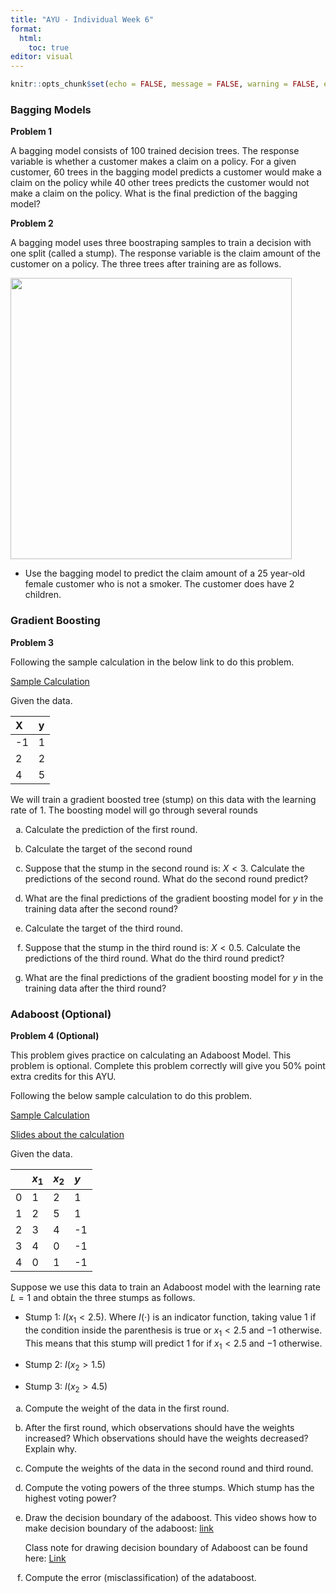 ```yaml
---
title: "AYU - Individual Week 6"
format: 
  html:
    toc: true
editor: visual
---
```


```r
knitr::opts_chunk$set(echo = FALSE, message = FALSE, warning = FALSE, eval = FALSE)
```

### Bagging Models

**Problem 1** 

A bagging model consists of 100 trained decision trees. The response variable is whether a customer makes a claim on a policy. For a given customer, 60 trees in the bagging model predicts a customer would make a claim on the policy while 40 other trees predicts the customer would not make a claim on the policy.  What is the final prediction of the bagging model?

**Problem 2**

A bagging model uses three boostraping samples to train a decision with one split (called a stump). The response variable is the claim amount of the customer on a policy. The three trees after training are as follows.

![](36.png){width=450}

-   Use the bagging model to predict the claim amount of a 25 year-old female customer who is not a smoker. The customer does have 2 children.

### Gradient Boosting

**Problem 3**

Following the sample calculation in the below link to do this problem. 

[Sample Calculation](https://bryantstats.github.io/SRM/Videos/gb_calculation.html)

Given the data.

<center>

| X | y | 
|:---|:---|
| -1 | 1 |
| 2 | 2 |
| 4 | 5 |

</center>

We will train a gradient boosted tree (stump) on this data with the learning rate of 1. The boosting model will go through several rounds

  a. Calculate the prediction of the first round. 
  
  b. Calculate the target of the second round
  
  c. Suppose that the stump in the second round is: $X<3$. Calculate the predictions of the second round. What do the second round predict?
  
  d.  What are the final predictions of the gradient boosting model for $y$ in the training data after the second round?
  
  e. Calculate the target of the third round. 
  
  f. Suppose that the stump in the third round is: $X<0.5$. Calculate the predictions of the third round. What do the third round predict?
  
  g. What are the final predictions of the gradient boosting model for $y$ in the training data after the third round?
  
### Adaboost (Optional)

**Problem 4 (Optional)**

This problem gives practice on calculating an Adaboost Model. This problem is optional. Complete this problem correctly will give you 50% point extra credits for this AYU. 

Following the below sample calculation to do this problem. 

[Sample Calculation](ada_boost.html)

[Slides about the calculation](https://bryantstats.github.io/math460/gganimate/adaboost.html#1)

Given the data.

<center>

|    |   $x_1$ |   $x_2$ |   $y$ |
|:----|:------|:------|:-----|
|  0 |    1 |    2 |   1 |
|  1 |    2 |    5 |   1 |
|  2 |    3 |    4 |  -1 |
|  3 |    4 |    0 |  -1 |
|  4 |    0 |    1 |  -1 |
</center>

Suppose we use this data to train an Adaboost model with the learning rate $L=1$ and obtain the three stumps as follows.

  - Stump 1: $I(x_1<2.5)$. Where $I(\cdot)$ is an indicator function, taking value $1$ if the condition inside the parenthesis is true or $x_1<2.5$ and $-1$ otherwise. This means that this stump will predict $1$ for if $x_1<2.5$ and $-1$ otherwise.  
  
  - Stump 2: $I(x_2>1.5)$
  
  - Stump 3: $I(x_2>4.5)$

  a. Compute the weight of the data in the first round.
  
  b. After the first round, which observations should have the weights increased? Which observations should have the weights decreased? Explain why. 
  
  c. Compute the weights of the data in the second round and third round. 
  
  d. Compute the voting powers of the three stumps. Which stump has the highest voting power? 
  
  e. Draw the decision boundary of the adaboost. This video shows how to make decision boundary of the adaboost: [link](https://bryant.hosted.panopto.com/Panopto/Pages/Viewer.aspx?id=e0a751e8-d6c8-4a7d-98f7-adcc01064682)
  
        Class note for drawing decision boundary of Adaboost can be found here: [Link](adaboost_db.pdf)
  
  f. Compute the error (misclassification) of the adataboost. 
